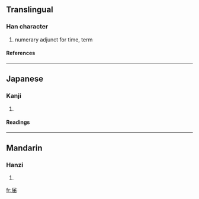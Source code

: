 {{see|屆}}

==Translingual==
===Han character===
{{Han char|rn=44|rad=尸|as=05|sn=8|four=|canj=尸中田 (SLW)|ids=⿸[[尸]][[由]]}}
# numerary adjunct for time, term
====References====
{{Han ref|kx=0301.141|dkj=07667|dj=0597.120|hdz=20969.050|uh=5C4A|ud=23626}}
----

==Japanese==
===Kanji===
{{ja-kanji|grade=6|rs=尸05}}
# {{defn|Japanese}} 
====Readings====
{{ja-readings|on=[[かい]] (kai)|kun=[[とどける]] (todokeru), [[とどく]] (todoku), [[とどけ]] (todoke)}}
----
==Mandarin==
===Hanzi===
{{cmn-hanzi|tra=屆|pin=[[jiè]] (jie4)|wg=chieh<sup>4</sup>}}
# {{defn|Mandarin}}

[[fr:届]]